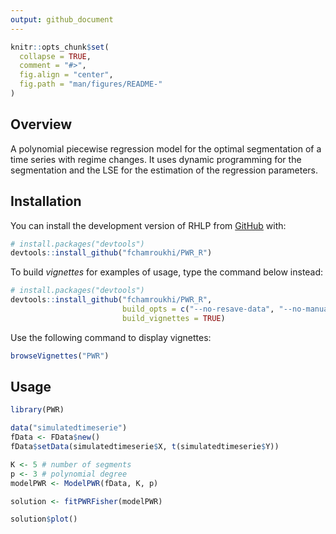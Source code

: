 ```yaml
---
output: github_document
---
```


<!-- README.md is generated from README.Rmd. Please edit that file -->

```r
knitr::opts_chunk$set(
  collapse = TRUE,
  comment = "#>",
  fig.align = "center",
  fig.path = "man/figures/README-"
)
```
## Overview

<!-- badges: start -->
<!-- badges: end -->

A polynomial piecewise regression model for the optimal segmentation of a time series with regime changes. It uses dynamic programming for the segmentation and the LSE for the estimation of the regression parameters.

## Installation

You can install the development version of RHLP from [GitHub](https://github.com/) with:

```r
# install.packages("devtools")
devtools::install_github("fchamroukhi/PWR_R")
```

To build *vignettes* for examples of usage, type the command below instead:

```r
# install.packages("devtools")
devtools::install_github("fchamroukhi/PWR_R", 
                         build_opts = c("--no-resave-data", "--no-manual"), 
                         build_vignettes = TRUE)
```

Use the following command to display vignettes:

```r
browseVignettes("PWR")
```

## Usage

```r
library(PWR)

data("simulatedtimeserie")
fData <- FData$new()
fData$setData(simulatedtimeserie$X, t(simulatedtimeserie$Y))

K <- 5 # number of segments
p <- 3 # polynomial degree
modelPWR <- ModelPWR(fData, K, p)

solution <- fitPWRFisher(modelPWR)

solution$plot()
```
